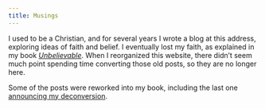 ```yaml
---
title: Musings
---
```


I used to be a Christian, and for several years I wrote a blog at this address, exploring ideas of faith and belief. I eventually lost my faith, as explained in my book [*Unbelievable*](/unbelievable/). When I reorganized this website, there didn't seem much point spending time converting those old posts, so they are no longer here.

Some of the posts were reworked into my book, including the last one [announcing my deconversion](/unbelievable/ch2).
